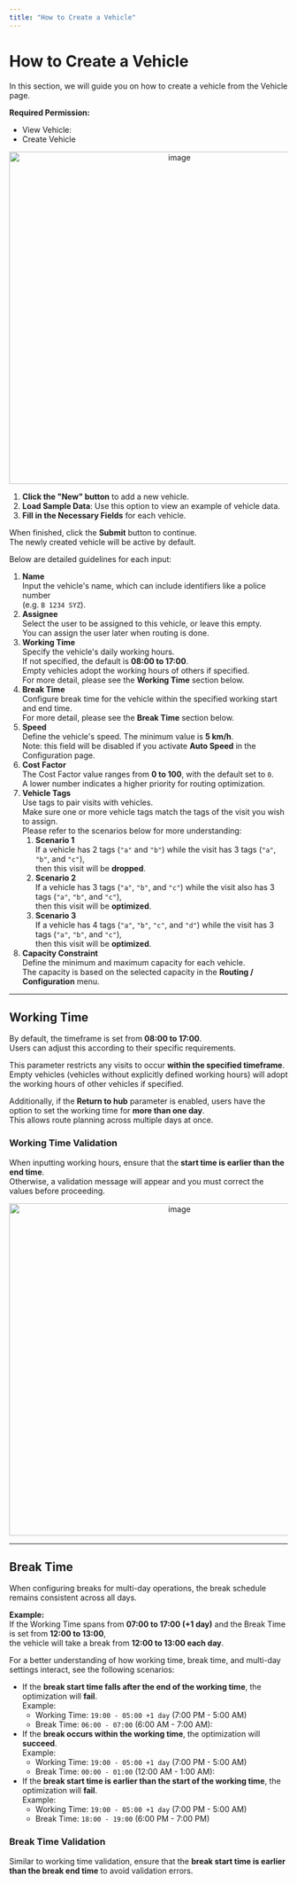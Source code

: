```yaml
---
title: "How to Create a Vehicle"
---
```


# How to Create a Vehicle

In this section, we will guide you on how to create a vehicle from the Vehicle page.

**Required Permission:**

- View Vehicle:
- Create Vehicle

<div align="center">
  <img src="https://t3837933.p.clickup-attachments.com/t3837933/3dfca999-a42c-4d9f-8245-f572ac22df60/image.png" alt="image" width="600" />
</div>

1. **Click the "New" button** to add a new vehicle.
2. **Load Sample Data**: Use this option to view an example of vehicle data.
3. **Fill in the Necessary Fields** for each vehicle.

When finished, click the **Submit** button to continue.\
The newly created vehicle will be active by default.

Below are detailed guidelines for each input:

1. **Name**\
   Input the vehicle's name, which can include identifiers like a police number\
   (e.g. `B 1234 SYZ`).
2. **Assignee**\
   Select the user to be assigned to this vehicle, or leave this empty.\
   You can assign the user later when routing is done.
3. **Working Time**\
   Specify the vehicle's daily working hours.\
   If not specified, the default is **08:00 to 17:00**.\
   Empty vehicles adopt the working hours of others if specified.\
   For more detail, please see the **Working Time** section below.
4. **Break Time**\
   Configure break time for the vehicle within the specified working start and end time.\
   For more detail, please see the **Break Time** section below.
5. **Speed**\
   Define the vehicle's speed. The minimum value is **5 km/h**.\
   Note: this field will be disabled if you activate **Auto Speed** in the Configuration page.
6. **Cost Factor**\
   The Cost Factor value ranges from **0 to 100**, with the default set to `0`.\
   A lower number indicates a higher priority for routing optimization.
7. **Vehicle Tags**\
   Use tags to pair visits with vehicles.\
   Make sure one or more vehicle tags match the tags of the visit you wish to assign.\
   Please refer to the scenarios below for more understanding:
   1. **Scenario 1**\
      If a vehicle has 2 tags (`"a"` and `"b"`) while the visit has 3 tags (`"a"`, `"b"`, and `"c"`),\
      then this visit will be **dropped**.
   2. **Scenario 2**\
      If a vehicle has 3 tags (`"a"`, `"b"`, and `"c"`) while the visit also has 3 tags (`"a"`, `"b"`, and `"c"`),\
      then this visit will be **optimized**.
   3. **Scenario 3**\
      If a vehicle has 4 tags (`"a"`, `"b"`, `"c"`, and `"d"`) while the visit has 3 tags (`"a"`, `"b"`, and `"c"`),\
      then this visit will be **optimized**.
1. **Capacity Constraint**\
   Define the minimum and maximum capacity for each vehicle.\
   The capacity is based on the selected capacity in the **Routing / Configuration** menu.

---

## Working Time

By default, the timeframe is set from **08:00 to 17:00**.\
Users can adjust this according to their specific requirements.

This parameter restricts any visits to occur **within the specified timeframe**.\
Empty vehicles (vehicles without explicitly defined working hours) will adopt the working hours of other vehicles if specified.

Additionally, if the **Return to hub** parameter is enabled, users have the option to set the working time for **more than one day**.\
This allows route planning across multiple days at once.

### Working Time Validation

When inputting working hours, ensure that the **start time is earlier than the end time**.\
Otherwise, a validation message will appear and you must correct the values before proceeding.

<div align="center">
  <img src="https://t3837933.p.clickup-attachments.com/t3837933/058cee2b-016d-4cf5-891c-7cbeb395e499/image.png" alt="image" width="600" />
</div>

---

## Break Time

When configuring breaks for multi-day operations, the break schedule remains consistent across all days.

**Example:**\
If the Working Time spans from **07:00 to 17:00 (+1 day)** and the Break Time is set from **12:00 to 13:00**,\
the vehicle will take a break from **12:00 to 13:00 each day**.

For a better understanding of how working time, break time, and multi-day settings interact, see the following scenarios:

- If the **break start time falls after the end of the working time**, the optimization will **fail**.\
  Example:
  - Working Time: `19:00 - 05:00 +1 day` (7:00 PM - 5:00 AM)
  - Break Time: `06:00 - 07:00` (6:00 AM - 7:00 AM):
- If the **break occurs within the working time**, the optimization will **succeed**.\
  Example:
  - Working Time: `19:00 - 05:00 +1 day` (7:00 PM - 5:00 AM)
  - Break Time: `00:00 - 01:00` (12:00 AM - 1:00 AM):
- If the **break start time is earlier than the start of the working time**, the optimization will **fail**.\
  Example:
  - Working Time: `19:00 - 05:00 +1 day` (7:00 PM - 5:00 AM)
  - Break Time: `18:00 - 19:00` (6:00 PM - 7:00 PM)

### Break Time Validation

Similar to working time validation, ensure that the **break start time is earlier than the break end time** to avoid validation errors.